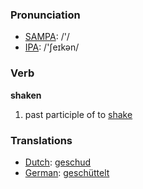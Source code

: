 === Pronunciation ===
*[[w:SAMPA|SAMPA]]: /'/
*[[w:IPA|IPA]]: /'ʃeɪkən/

=== Verb ===

'''shaken'''

# past participle of to [[shake]]

=== Translations ===
*[[Dutch]]: [[geschud]]
*[[German]]: [[geschüttelt]]